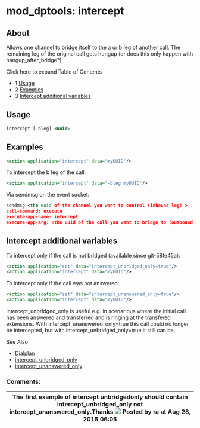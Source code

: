 
# mod_dptools: intercept 

 

## About

Allows one channel to bridge itself to the a or b leg of another call. The remaining leg of the original call gets hungup (or does this only happen with hangup\_after\_bridge?)

Click here to expand Table of Contents

* 1 [Usage](#-freeswitch--mod_dptools-intercept-)
* 2 [Examples](#examples)
* 3 [Intercept additional variables](#intercept-additional-variables)

## Usage

```xml
intercept [-bleg] <uuid>
```

## Examples

```xml
<action application="intercept" data="myUUID"/>
```

To intercept the b leg of the call:

```xml
<action application="intercept" data="-bleg myUUID"/> 
```

Via sendmsg on the event socket:

```xml
sendmsg <the uuid of the channel you want to control (inbound leg) >
call-command: execute
execute-app-name: intercept
execute-app-arg: <the uuid of the call you want to bridge to (outbound leg)
```

## Intercept additional variables

To intercept only if the call is not bridged (available since git-58fe45a):

```xml
<action application="set" data="intercept_unbridged_only=true"/>
<action application="intercept" data="myUUID"/>
```

To intercept only if the call was not answered:

```xml
<action application="set" data="intercept_unanswered_only=true"/>
<action application="intercept" data="myUUID"/>
```

intercept\_unbridged\_only is useful e.g. in scenarious where the initial call has been answered and transferred and is ringing at the transfered extensions. With intercept\_unanswered\_only=true this call could no longer be intercepted, but with intercept\_unbridged\_only=true it still can be.

See Also

* [Dialplan](https://wiki.freeswitch.org/wiki/Dialplan "Dialplan")
* [intercept\_unbridged\_only](https://wiki.freeswitch.org/wiki/Variable%5Fintercept%5Funbridged%5Fonly "Variable intercept unbridged only")
* [intercept\_unanswered\_only](https://wiki.freeswitch.org/wiki/Variable%5Fintercept%5Funanswered%5Fonly "Variable intercept unanswered only")

### Comments:

| The first example of intercept unbridgedonly should contain intercept\_unbridged\_only not intercept\_unanswered\_only.Thanks ![](/images/icons/contenttypes/comment_16.png) Posted by ra at Aug 28, 2015 06:05 |
| -------------------------------------------------------------------------------------------------------------------------------------------------------------------------------------------------------------- |


